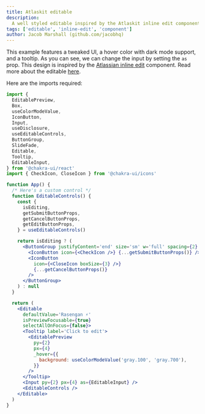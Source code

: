 ```yaml
---
title: Atlaskit editable
description:
  A well styled editable inspired by the Atlaskit inline edit component
tags: ['editable', 'inline-edit', 'component']
author: Jacob Marshall (github.com/jacobhq)
---
```


This example features a tweaked UI, a hover color with dark mode support, and a
tooltip. As you can see, we can change the input by setting the `as` prop. This
design is inspired by the
[Atlassian inline edit](https://atlassian.design/components/inline-edit/examples)
component. Read more about the editable [here](/docs/form/editable).

Here are the imports required:

```js live=false
import {
  EditablePreview,
  Box,
  useColorModeValue,
  IconButton,
  Input,
  useDisclosure,
  useEditableControls,
  ButtonGroup,
  SlideFade,
  Editable,
  Tooltip,
  EditableInput,
} from '@chakra-ui/react'
import { CheckIcon, CloseIcon } from '@chakra-ui/icons'
```

```jsx
function App() {
  /* Here's a custom control */
  function EditableControls() {
    const {
      isEditing,
      getSubmitButtonProps,
      getCancelButtonProps,
      getEditButtonProps,
    } = useEditableControls()

    return isEditing ? (
      <ButtonGroup justifyContent='end' size='sm' w='full' spacing={2} mt={2}>
        <IconButton icon={<CheckIcon />} {...getSubmitButtonProps()} />
        <IconButton
          icon={<CloseIcon boxSize={3} />}
          {...getCancelButtonProps()}
        />
      </ButtonGroup>
    ) : null
  }

  return (
    <Editable
      defaultValue='Rasengan ⚡️'
      isPreviewFocusable={true}
      selectAllOnFocus={false}>
      <Tooltip label='Click to edit'>
        <EditablePreview
          py={2}
          px={4}
          _hover={{
            background: useColorModeValue('gray.100', 'gray.700'),
          }}
        />
      </Tooltip>
      <Input py={2} px={4} as={EditableInput} />
      <EditableControls />
    </Editable>
  )
}
```
